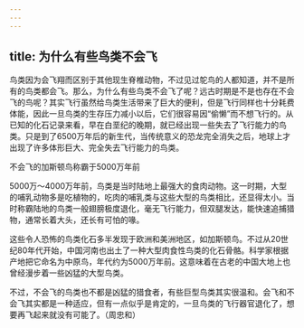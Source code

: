 ```yaml
---
---
---
```

title: 为什么有些鸟类不会飞
---




鸟类因为会飞翔而区别于其他现生脊椎动物，不过见过鸵鸟的人都知道，并不是所有的鸟类都会飞。那么，为什么有些鸟类不会飞了呢？远古时期是不是也存在不会飞的鸟呢？其实飞行虽然给鸟类生活带来了巨大的便利，但是飞行同样也十分耗费体能，因此一旦鸟类的生存压力减小以后，它们很容易因“偷懒”而不想飞行的。从已知的化石记录来看，早在白垩纪的晚期，就已经出现一些失去了飞行能力的鸟类。只是到了6500万年后的新生代，当传统意义的恐龙完全消失之后，地球上才出现了许多体形巨大、完全失去飞行能力的鸟类。

不会飞的加斯顿鸟称霸于5000万年前



5000万～4000万年前，鸟类是当时陆地上最强大的食肉动物。这一时期，大型的哺乳动物多是吃植物的，吃肉的哺乳类与这些大型的鸟类相比，还显得太小。当时称霸陆地的鸟类一般翅膀极度退化，毫无飞行能力，但双腿发达，能快速追捕猎物，通常长着大头，还长有可怕的喙。

这些令人恐怖的鸟类化石多半发现于欧洲和美洲地区，如加斯顿鸟。不过从20世纪80年代开始，中国河南也出土了一种大型肉食性鸟类的化石骨骼。科学家根据产地把它命名为中原鸟，年代约为5000万年前。这意味着在古老的中国大地上也曾经漫步着一些凶猛的大型鸟类。

不过，不会飞的鸟类也不都是凶猛的猎食者，有些巨型鸟类其实很温和。会飞和不会飞其实都是一种适应，但有一点似乎是肯定的，一旦鸟类的飞行器官退化了，想要再飞起来就没有可能了。（周忠和）